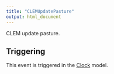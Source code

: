 ```yaml
---
title: "CLEMUpdatePasture"
output: html_document
---
```



CLEM update pasture.

## Triggering

This event is triggered in the [Clock](/docs/Models/Clock.qmd) model.
